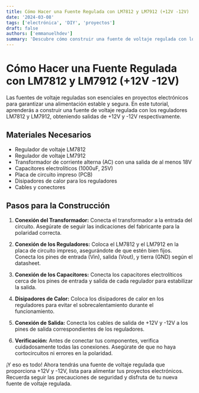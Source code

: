 ```yaml
---
title: Cómo Hacer una Fuente Regulada con LM7812 y LM7912 (+12V -12V)
date: '2024-03-08'
tags: ['electrónica', 'DIY', 'proyectos']
draft: false
authors: ['emmanuelhdev']
summary: 'Descubre cómo construir una fuente de voltaje regulada con los reguladores LM7812 y LM7912 para obtener una salida de +12V y -12V en tus proyectos.'
---
```


# Cómo Hacer una Fuente Regulada con LM7812 y LM7912 (+12V -12V)

Las fuentes de voltaje reguladas son esenciales en proyectos electrónicos para garantizar una alimentación estable y segura. En este tutorial, aprenderás a construir una fuente de voltaje regulada con los reguladores LM7812 y LM7912, obteniendo salidas de +12V y -12V respectivamente.

## Materiales Necesarios

- Regulador de voltaje LM7812
- Regulador de voltaje LM7912
- Transformador de corriente alterna (AC) con una salida de al menos 18V
- Capacitores electrolíticos (1000uF, 25V)
- Placa de circuito impreso (PCB)
- Disipadores de calor para los reguladores
- Cables y conectores

## Pasos para la Construcción

1. **Conexión del Transformador:** Conecta el transformador a la entrada del circuito. Asegúrate de seguir las indicaciones del fabricante para la polaridad correcta.

2. **Conexión de los Reguladores:** Coloca el LM7812 y el LM7912 en la placa de circuito impreso, asegurándote de que estén bien fijos. Conecta los pines de entrada (Vin), salida (Vout), y tierra (GND) según el datasheet.

3. **Conexión de los Capacitores:** Conecta los capacitores electrolíticos cerca de los pines de entrada y salida de cada regulador para estabilizar la salida.

4. **Disipadores de Calor:** Coloca los disipadores de calor en los reguladores para evitar el sobrecalentamiento durante el funcionamiento.

5. **Conexión de Salida:** Conecta los cables de salida de +12V y -12V a los pines de salida correspondientes de los reguladores.

6. **Verificación:** Antes de conectar tus componentes, verifica cuidadosamente todas las conexiones. Asegúrate de que no haya cortocircuitos ni errores en la polaridad.

¡Y eso es todo! Ahora tendrás una fuente de voltaje regulada que proporciona +12V y -12V, lista para alimentar tus proyectos electrónicos. Recuerda seguir las precauciones de seguridad y disfruta de tu nueva fuente de voltaje regulada.
